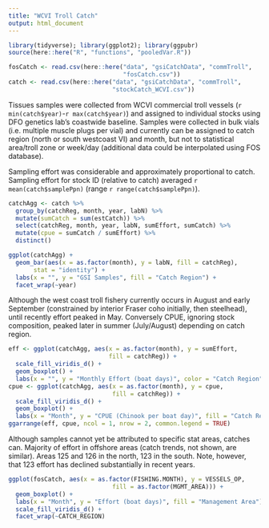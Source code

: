 ```yaml
---
title: "WCVI Troll Catch"
output: html_document
---
```


```r
library(tidyverse); library(ggplot2); library(ggpubr)
source(here::here("R", "functions", "pooledVar.R"))

fosCatch <- read.csv(here::here("data", "gsiCatchData", "commTroll",
                                "fosCatch.csv"))
catch <- read.csv(here::here("data", "gsiCatchData", "commTroll", 
                             "stockCatch_WCVI.csv"))
```

Tissues samples were collected from WCVI commercial troll vessels (`r min(catch$year)`-`r max(catch$year)`) and assigned to individual stocks using DFO genetics lab's coastwide baseline. Samples were collected in bulk vials (i.e. multiple muscle plugs per vial) and currently can be assigned to catch region (north or south westcoast VI) and month, but not to statistical area/troll zone or week/day (additional data could be interpolated using FOS database). 

Sampling effort was considerable and approximately proportional to catch. Sampling effort for stock ID (relative to catch) averaged `r mean(catch$samplePpn)` (range `r range(catch$samplePpn)`). 

```r
catchAgg <- catch %>% 
  group_by(catchReg, month, year, labN) %>% 
  mutate(sumCatch = sum(estCatch)) %>% 
  select(catchReg, month, year, labN, sumEffort, sumCatch) %>% 
  mutate(cpue = sumCatch / sumEffort) %>% 
  distinct()

ggplot(catchAgg) +
  geom_bar(aes(x = as.factor(month), y = labN, fill = catchReg), 
       stat = "identity") +
  labs(x = "", y = "GSI Samples", fill = "Catch Region") +
  facet_wrap(~year)
```

Although the west coast troll fishery currently occurs in August and early September (constrained by interior Fraser coho initially, then steelhead), until recently effort peaked in May. Conversely CPUE, ignoring stock composition, peaked later in summer (July/August) depending on catch region.

```r
eff <- ggplot(catchAgg, aes(x = as.factor(month), y = sumEffort, 
                            fill = catchReg)) +
  scale_fill_viridis_d() +
  geom_boxplot() +
  labs(x = "", y = "Monthly Effort (boat days)", color = "Catch Region")
cpue <- ggplot(catchAgg, aes(x = as.factor(month), y = cpue, 
                             fill = catchReg)) +
  scale_fill_viridis_d() +
  geom_boxplot() +
  labs(x = "Month", y = "CPUE (Chinook per boat day)", fill = "Catch Region")
ggarrange(eff, cpue, ncol = 1, nrow = 2, common.legend = TRUE)
```

Although samples cannot yet be attributed to specific stat areas, catches can. Majority of effort in offshore areas (catch trends, not shown, are similar). Areas 125 and 126 in the north, 123 in the south. Note, however, that 123 effort has declined substantially in recent years.

```r
ggplot(fosCatch, aes(x = as.factor(FISHING.MONTH), y = VESSELS_OP, 
                             fill = as.factor(MGMT_AREA))) +
  geom_boxplot() +
  labs(x = "Month", y = "Effort (boat days)", fill = "Management Area") +
  scale_fill_viridis_d() +
  facet_wrap(~CATCH_REGION)
```
